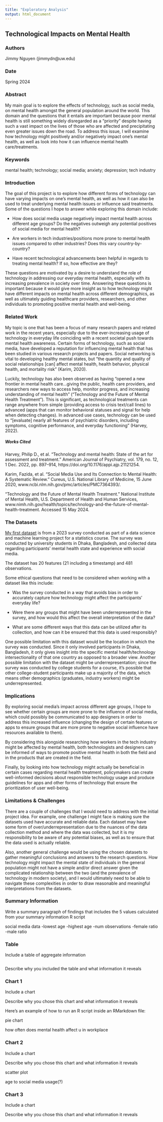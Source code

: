 ```yaml
---
title: "Exploratory Analysis"
output: html_document
---
```


## Technological Impacts on Mental Health

### Authors

Jimmy Nguyen (jimmydn@uw.edu)

### Date

Spring 2024

### Abstract

My main goal is to explore the effects of technology, such as social media, on mental health amongst the general population around the world. This domain and the questions that it entails are important because poor mental health is still something widely disregarded as a "priority" despite having such a vast impact on the lives of those who are affected and precipitating even greater issues down the road. To address this issue, I will examine how technology might positively and/or negatively impact one's mental health, as well as look into how it can influence mental health care/treatments.

### Keywords

mental health; technology; social media; anxiety; depression; tech industry

### Introduction  

The goal of this project is to explore how different forms of technology can have varying impacts on one’s mental health, as well as how it can also be used to treat underlying mental health issues or influence said treatments. Some of the questions I hope to answer while exploring this domain include:

- How does social media usage negatively impact mental health across different age groups? Do the negatives outweigh any potential positives of social media for mental health?

- Are workers in tech industries/positions more prone to mental health issues compared to other industries? Does this vary country-by-country?

- Have recent technological advancements been helpful in regards to treating mental health? If so, how effective are they?

These questions are motivated by a desire to understand the role of technology in addressing our everyday mental health, especially with its increasing prevalence in society over time. Answering these questions is important because it would give more insight as to how technology might have different impacts on mental health across different demographics, as well as ultimately guiding healthcare providers, researchers, and other individuals to promoting positive mental health and well-being.

### Related Work  

My topic is one that has been a focus of many research papers and related work in the recent years, especially due to the ever-increasing usage of technology in everyday life coinciding with a recent societal push towards mental health awareness. Certain forms of technology, such as social media, have developed a reputation for influencing mental health that has been studied in various research projects and papers. Social networking is vital to developing healthy mental states, but “the quantity and quality of social relationships [can] affect mental health, health behavior, physical health, and mortality risk” (Karim, 2020).

Luckily, technology has also been observed as having “opened a new frontier in mental health care…giving the public, health care providers, and researchers new ways to access help, monitor progress, and increasing understanding of mental health” (“Technology and the Future of Mental Health Treatment”). This is significant, as technological treatments can range anywhere from simple (providing access to crisis text/call lines) to advanced (apps that can monitor behavioral statuses and signal for help when detecting changes). In advanced use cases, technology can be used to “[evaluate] nearly all features of psychiatric disorders, including symptoms, cognitive performance, and everyday functioning” (Harvey, 2022).

##### Works Cited
Harvey, Philip D., et al. “Technology and mental health: State of the art for assessment and treatment.” American Journal of Psychiatry, vol. 179, no. 12, 1 Dec. 2022, pp. 897–914, https://doi.org/10.1176/appi.ajp.21121254.
    
Karim, Fazida, et al. “Social Media Use and Its Connection to Mental Health: A Systematic Review.” Cureus, U.S. National Library of Medicine, 15 June 2020, www.ncbi.nlm.nih.gov/pmc/articles/PMC7364393/.

“Technology and the Future of Mental Health Treatment.” National Institute of Mental Health, U.S. Department of Health and Human Services, www.nimh.nih.gov/health/topics/technology-and-the-future-of-mental-health-treatment. Accessed 15 May 2024.

### The Datasets

[My first dataset](https://www.kaggle.com/datasets/souvikahmed071/social-media-and-mental-health/data) is from a 2023 survey conducted as part of a data science and machine learning project for a statistics course. The survey was conducted by university students in Dhaka, Bangladesh, and collected data regarding participants' mental health state and experience with social media.

The dataset has 20 features (21 including a timestamp) and 481 observations.

Some ethical questions that need to be considered when working with a dataset like this include:

- Was the survey conducted in a way that avoids bias in order to accurately capture how technology might affect the participants’ everyday life?

- Were there any groups that might have been underrepresented in the survey, and how would this affect the overall interpretation of the data?

- What are some different ways that this data can be utilized after its collection, and how can it be ensured that this data is used responsibly?

One possible limitation with this dataset would be the location in which the survey was conducted. Since it only involved participants in Dhaka, Bangladesh, it only gives insight into the specific mental health/technology intersectionality of that one country as opposed to a broader view. Another possible limitation with the dataset might be underrepresentation; since the survey was conducted by college students for a course, it’s possible that other college-student participants make up a majority of the data, which means other demographics (graduates, industry workers) might be underrepresented.

### Implications

By exploring social media’s impact across different age groups, I hope to see whether certain groups are more prone to the influence of social media, which could possibly be communicated to app designers in order to address this increased influence (changing the design of certain features or apps to ensure groups that are more prone to negative social influence have resources available to them).

By considering this alongside researching how workers in the tech industry might be affected by mental health, both technologists and designers can be informed of ways to promote positive mental health in both the field and in the products that are created in the field.

Finally, by looking into how technology might actually be beneficial in certain cases regarding mental health treatment, policymakers can create well-informed decisions about responsible technology usage and produce guidelines for apps and other forms of technology that ensure the prioritization of user well-being.

### Limitations & Challenges

There are a couple of challenges that I would need to address with the initial project idea. For example, one challenge I might face is making sure the datasets used have accurate and reliable data. Each dataset may have some form of over/underrepresentation due to the nuances of the data collection method and where the data was collected, but it is my responsibility to be aware of any potential biases, as well as to ensure that the data used is actually reliable.

Also, another general challenge would be using the chosen datasets to gather meaningful conclusions and answers to the research questions. How technology might impact the mental state of individuals in the general population might not have a simple and/or direct answer given the complicated relationship between the two (and the prevalence of technology in modern society), and I would ultimately need to be able to navigate these complexities in order to draw reasonable and meaningful interpretations from the datasets.

### Summary Information

Write a summary paragraph of findings that includes the 5 values calculated from your summary information R script

social media data
-lowest age
-highest age
-num observations
-female ratio 
-male ratio

### Table

Include a table of aggregate information

```r
```

Describe why you included the table and what information it reveals

### Chart 1

Include a chart

Describe why you chose this chart and what information it reveals

Here's an example of how to run an R script inside an RMarkdown file:

pie chart

how often does mental health affect u in workplace



### Chart 2

Include a chart

Describe why you chose this chart and what information it reveals

scatter plot 

age to social media usage(?)

### Chart 3

Include a chart

Describe why you chose this chart and what information it reveals
